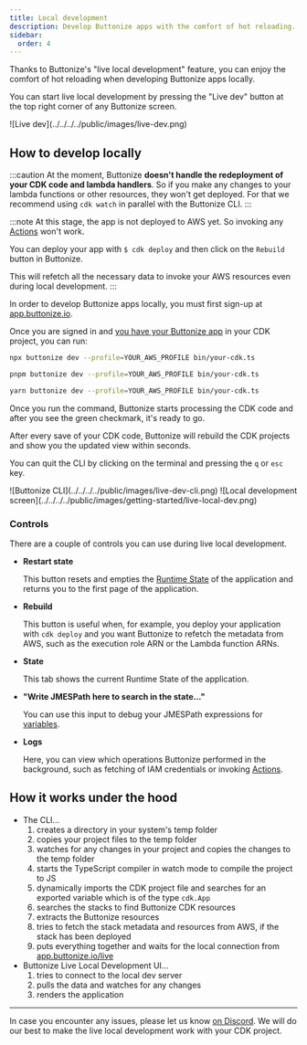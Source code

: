 ```yaml
---
title: Local development
description: Develop Buttonize apps with the comfort of hot reloading.
sidebar:
  order: 4
---
```



<FrameworkSelect />

Thanks to Buttonize's "live local development" feature, you can enjoy the comfort of hot reloading when developing Buttonize apps locally.

You can start live local development by pressing the "Live dev" button at the top right corner of any Buttonize screen.

<ScreenImage>
	<span class="flex justify-center">
		![Live dev](../../../../public/images/live-dev.png)
	</span>
</ScreenImage>

## How to develop locally

:::caution
At the moment, Buttonize **doesn't handle the redeployment of your CDK code and lambda handlers**. So if you make any changes to your lambda functions or other resources,
they won't get deployed. For that we recommend using `cdk watch` in parallel with the Buttonize CLI.
:::

:::note
At this stage, the app is not deployed to AWS yet. So invoking any [Actions](/core-concepts/actions/) won't work.

You can deploy your app with `$ cdk deploy` and then click on the `Rebuild` button in Buttonize.

This will refetch all the necessary data to invoke your AWS resources even during local development.
:::

In order to develop Buttonize apps locally, you must first sign-up at [app.buttonize.io](https://app.buttonize.io).

Once you are signed in and [you have your Buttonize app](/getting-started/build-your-first-app/) in your CDK project, you can run:

<Tabs>
  <TabItem label="npm">

```bash
npx buttonize dev --profile=YOUR_AWS_PROFILE bin/your-cdk.ts
```

  </TabItem>
  <TabItem label="pnpm">

```bash
pnpm buttonize dev --profile=YOUR_AWS_PROFILE bin/your-cdk.ts
```

  </TabItem>
  <TabItem label="yarn">

```bash
yarn buttonize dev --profile=YOUR_AWS_PROFILE bin/your-cdk.ts
```

  </TabItem>
</Tabs>

Once you run the command, Buttonize starts processing the CDK code and after you see the green checkmark, it's ready to go.

After every save of your CDK code, Buttonize will rebuild the CDK projects and show you the updated view within seconds.

You can quit the CLI by clicking on the terminal and pressing the `q` or `esc` key.

<ScreenImage>
	![Buttonize CLI](../../../../public/images/live-dev-cli.png)
</ScreenImage>

<ScreenImage>
	![Local development
	screen](../../../../public/images/getting-started/live-local-dev.png)
</ScreenImage>

### Controls

There are a couple of controls you can use during live local development.

- **Restart state**

  This button resets and empties the [Runtime State](/core-concepts/runtime-state/) of the application and returns you to the first page of the application.

- **Rebuild**

  This button is useful when, for example, you deploy your application with `cdk deploy` and you want Buttonize to refetch the metadata from AWS, such as the
  execution role ARN or the Lambda function ARNs.

- **State**

  This tab shows the current Runtime State of the application.

- **"Write JMESPath here to search in the state..."**

  You can use this input to debug your JMESPath expressions for [variables](/core-concepts/variables/).

- **Logs**

  Here, you can view which operations Buttonize performed in the background, such as fetching of IAM credentials or invoking [Actions](/core-concepts/actions/).

## How it works under the hood

- The CLI...
  1. creates a directory in your system's temp folder
  2. copies your project files to the temp folder
  3. watches for any changes in your project and copies the changes to the temp folder
  4. starts the TypeScript compiler in watch mode to compile the project to JS
  5. dynamically imports the CDK project file and searches for an exported variable which is of the type `cdk.App`
  6. searches the stacks to find Buttonize CDK resources
  7. extracts the Buttonize resources
  8. tries to fetch the stack metadata and resources from AWS, if the stack has been deployed
  9. puts everything together and waits for the local connection from [app.buttonize.io/live](https://app.buttonize.io/live)
- Buttonize Live Local Development UI...
  1. tries to connect to the local dev server
  2. pulls the data and watches for any changes
  3. renders the application

---

In case you encounter any issues, please let us know [on Discord](https://discord.gg/2quY4Vz5BM). We will do our best to make the live local development work with your CDK project.

